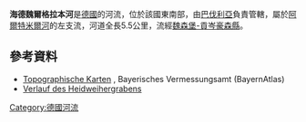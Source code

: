 {{Coord|49.12433|N|10.74251|E|display=title}}

'''海德魏爾格拉本河'''是[[德國|德國]]的河流，位於該國東南部，由[[巴伐利亞|巴伐利亞]]負責管轄，屬於[[阿爾特米爾河|阿爾特米爾河]]的左支流，河道全長5.5公里，流經[[魏森堡-貢岑豪森縣|魏森堡-貢岑豪森縣]]。

==參考資料==
* [http://geoportal.bayern.de/bayernatlas/?x=2RgYT2iGt9hGht0RHc3xiDib3o8*xpn8asNoYyKBuMIutXVD2S2N6b29IcYLbSYqSACNyfbOxMkZNucFaBtGHUOuuEbuVZGy9wDE9J*h3ag&X=5444030.45&Y=4410994.17&zoom=10&lang=de&topic=ba&bgLayer=tk&catalogNodes=122 Topographische Karten] {{Wayback|url=http://geoportal.bayern.de/bayernatlas/?x=2RgYT2iGt9hGht0RHc3xiDib3o8*xpn8asNoYyKBuMIutXVD2S2N6b29IcYLbSYqSACNyfbOxMkZNucFaBtGHUOuuEbuVZGy9wDE9J*h3ag&X=5444030.45&Y=4410994.17&zoom=10&lang=de&topic=ba&bgLayer=tk&catalogNodes=122 |date=20160304101218 }}, Bayerisches Vermessungsamt (BayernAtlas)
* [http://geoportal.bayern.de/bayernatlas/?x=2RgYT2iGt9hGht0RHc3xiDib3o8*xpn8asNoYyKBuMIutXVD2S2N6b29IcYLbSYqSACNyfbOxMkZNucFaBtGHUOuuEbuVZGy9wDE9J*h3ag&X=5444030.45&Y=4410994.17&zoom=10&lang=de&topic=ba&bgLayer=tk&catalogNodes=122 Verlauf des Heidweihergrabens] {{Wayback|url=http://geoportal.bayern.de/bayernatlas/?x=2RgYT2iGt9hGht0RHc3xiDib3o8*xpn8asNoYyKBuMIutXVD2S2N6b29IcYLbSYqSACNyfbOxMkZNucFaBtGHUOuuEbuVZGy9wDE9J*h3ag&X=5444030.45&Y=4410994.17&zoom=10&lang=de&topic=ba&bgLayer=tk&catalogNodes=122 |date=20160304101218 }}

{{Germany-geo-stub}}
[[Category:德國河流|Category:德國河流]]